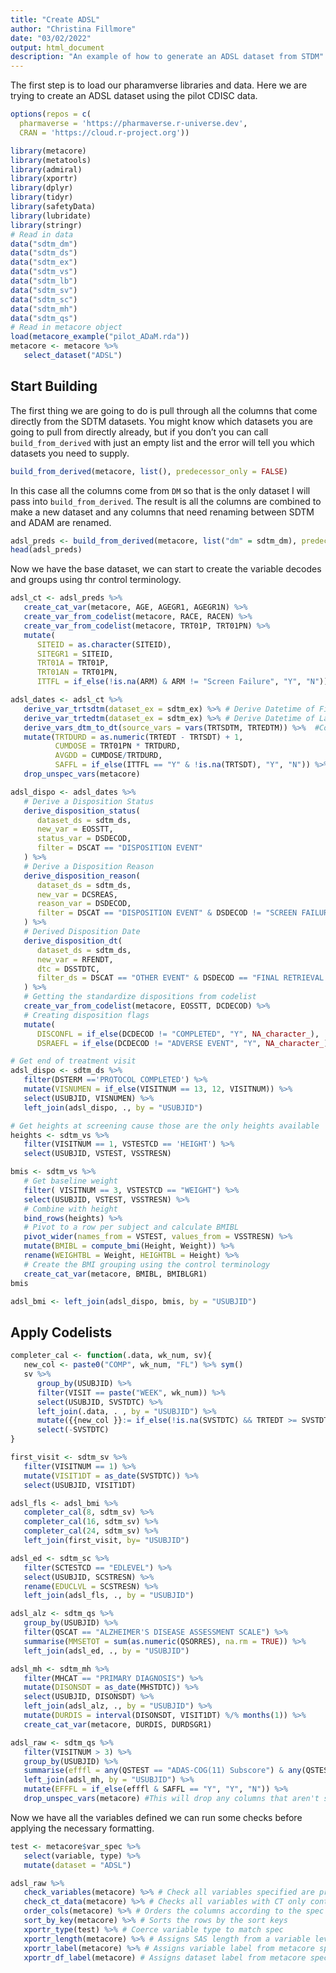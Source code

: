 ```yaml
---
title: "Create ADSL"
author: "Christina Fillmore"
date: "03/02/2022"
output: html_document
description: "An example of how to generate an ADSL dataset from STDM"
---
```

The first step is to load our pharamverse libraries and data. Here we are trying to create an ADSL dataset using the pilot CDISC data.

```r
options(repos = c(
  pharmaverse = 'https://pharmaverse.r-universe.dev',
  CRAN = 'https://cloud.r-project.org'))

library(metacore)
library(metatools)
library(admiral)
library(xportr)
library(dplyr)
library(tidyr)
library(safetyData)
library(lubridate)
library(stringr)
# Read in data 
data("sdtm_dm")
data("sdtm_ds")
data("sdtm_ex")
data("sdtm_vs")
data("sdtm_lb")
data("sdtm_sv")
data("sdtm_sc")
data("sdtm_mh")
data("sdtm_qs")
# Read in metacore object 
load(metacore_example("pilot_ADaM.rda"))
metacore <- metacore %>% 
   select_dataset("ADSL")
```

## Start Building 


The first thing we are going to do is pull through all the columns that come directly from the SDTM datasets. You might know which datasets you are going to pull from directly already, but if you don't you can call `build_from_derived` with just an empty list and the error will tell you which datasets you need to supply. 

```r
build_from_derived(metacore, list(), predecessor_only = FALSE)
```

In this case all the columns come from `DM` so that is the only dataset I will pass into `build_from_derived`. The result is all the columns are combined to make a new dataset and any columns that need renaming between SDTM and ADAM are renamed. 
```r
adsl_preds <- build_from_derived(metacore, list("dm" = sdtm_dm), predecessor_only = FALSE, keep = TRUE)
head(adsl_preds)
```


Now we have the base dataset, we can start to create the variable decodes and groups using thr control terminology. 

```r
adsl_ct <- adsl_preds %>% 
   create_cat_var(metacore, AGE, AGEGR1, AGEGR1N) %>% 
   create_var_from_codelist(metacore, RACE, RACEN) %>% 
   create_var_from_codelist(metacore, TRT01P, TRT01PN) %>% 
   mutate(
      SITEID = as.character(SITEID),
      SITEGR1 = SITEID, 
      TRT01A = TRT01P,
      TRT01AN = TRT01PN,
      ITTFL = if_else(!is.na(ARM) & ARM != "Screen Failure", "Y", "N"))
```




```r
adsl_dates <- adsl_ct %>%
   derive_var_trtsdtm(dataset_ex = sdtm_ex) %>% # Derive Datetime of First Exposure to Treatment
   derive_var_trtedtm(dataset_ex = sdtm_ex) %>% # Derive Datetime of Last Exposure to Treatment
   derive_vars_dtm_to_dt(source_vars = vars(TRTSDTM, TRTEDTM)) %>%  #Convert Datetime variables to date 
   mutate(TRTDURD = as.numeric(TRTEDT - TRTSDT) + 1,
          CUMDOSE = TRT01PN * TRTDURD,
          AVGDD = CUMDOSE/TRTDURD,
          SAFFL = if_else(ITTFL == "Y" & !is.na(TRTSDT), "Y", "N")) %>% 
   drop_unspec_vars(metacore)
```



```r
adsl_dispo <- adsl_dates %>% 
   # Derive a Disposition Status 
   derive_disposition_status(
      dataset_ds = sdtm_ds,
      new_var = EOSSTT,
      status_var = DSDECOD,
      filter = DSCAT == "DISPOSITION EVENT"
   ) %>%
   # Derive a Disposition Reason
   derive_disposition_reason(
      dataset_ds = sdtm_ds,
      new_var = DCSREAS,
      reason_var = DSDECOD,
      filter = DSCAT == "DISPOSITION EVENT" & DSDECOD != "SCREEN FAILURE"
   ) %>% 
   # Derived Disposition Date 
   derive_disposition_dt(
      dataset_ds = sdtm_ds,
      new_var = RFENDT,
      dtc = DSSTDTC,
      filter_ds = DSCAT == "OTHER EVENT" & DSDECOD == "FINAL RETRIEVAL VISIT"
   ) %>% 
   # Getting the standardize dispositions from codelist 
   create_var_from_codelist(metacore, EOSSTT, DCDECOD) %>% 
   # Creating disposition flags 
   mutate(
      DISCONFL = if_else(DCDECOD != "COMPLETED", "Y", NA_character_),
      DSRAEFL = if_else(DCDECOD != "ADVERSE EVENT", "Y", NA_character_))

# Get end of treatment visit 
adsl_dispo <- sdtm_ds %>% 
   filter(DSTERM =='PROTOCOL COMPLETED') %>% 
   mutate(VISNUMEN = if_else(VISITNUM == 13, 12, VISITNUM)) %>% 
   select(USUBJID, VISNUMEN) %>% 
   left_join(adsl_dispo, ., by = "USUBJID")

```



```r
# Get heights at screening cause those are the only heights available 
heights <- sdtm_vs %>% 
   filter(VISITNUM == 1, VSTESTCD == 'HEIGHT') %>% 
   select(USUBJID, VSTEST, VSSTRESN)

bmis <- sdtm_vs %>% 
   # Get baseline weight 
   filter( VISITNUM == 3, VSTESTCD == "WEIGHT") %>% 
   select(USUBJID, VSTEST, VSSTRESN) %>% 
   # Combine with height 
   bind_rows(heights) %>% 
   # Pivot to a row per subject and calculate BMIBL
   pivot_wider(names_from = VSTEST, values_from = VSSTRESN) %>% 
   mutate(BMIBL = compute_bmi(Height, Weight)) %>% 
   rename(WEIGHTBL = Weight, HEIGHTBL = Height) %>%
   # Create the BMI grouping using the control terminology 
   create_cat_var(metacore, BMIBL, BMIBLGR1)
bmis 

adsl_bmi <- left_join(adsl_dispo, bmis, by = "USUBJID")

```


## Apply Codelists

```r

completer_cal <- function(.data, wk_num, sv){
   new_col <- paste0("COMP", wk_num, "FL") %>% sym()
   sv %>% 
      group_by(USUBJID) %>% 
      filter(VISIT == paste("WEEK", wk_num)) %>% 
      select(USUBJID, SVSTDTC) %>% 
      left_join(.data, . , by = "USUBJID") %>% 
      mutate({{new_col }}:= if_else(!is.na(SVSTDTC) && TRTEDT >= SVSTDTC, "Y", "N")) %>% 
      select(-SVSTDTC)
}

first_visit <- sdtm_sv %>% 
   filter(VISITNUM == 1) %>% 
   mutate(VISIT1DT = as_date(SVSTDTC)) %>%
   select(USUBJID, VISIT1DT) 

adsl_fls <- adsl_bmi %>% 
   completer_cal(8, sdtm_sv) %>% 
   completer_cal(16, sdtm_sv) %>% 
   completer_cal(24, sdtm_sv) %>% 
   left_join(first_visit, by= "USUBJID")
```

```r
adsl_ed <- sdtm_sc %>% 
   filter(SCTESTCD == "EDLEVEL") %>% 
   select(USUBJID, SCSTRESN) %>% 
   rename(EDUCLVL = SCSTRESN) %>% 
   left_join(adsl_fls, ., by = "USUBJID")

adsl_alz <- sdtm_qs %>% 
   group_by(USUBJID) %>% 
   filter(QSCAT == "ALZHEIMER'S DISEASE ASSESSMENT SCALE") %>%
   summarise(MMSETOT = sum(as.numeric(QSORRES), na.rm = TRUE)) %>% 
   left_join(adsl_ed, ., by = "USUBJID")

adsl_mh <- sdtm_mh %>% 
   filter(MHCAT == "PRIMARY DIAGNOSIS") %>% 
   mutate(DISONSDT = as_date(MHSTDTC)) %>%
   select(USUBJID, DISONSDT) %>% 
   left_join(adsl_alz, ., by = "USUBJID") %>% 
   mutate(DURDIS = interval(DISONSDT, VISIT1DT) %/% months(1)) %>% 
   create_cat_var(metacore, DURDIS, DURDSGR1)
```


```r
adsl_raw <- sdtm_qs %>% 
   filter(VISITNUM > 3) %>% 
   group_by(USUBJID) %>% 
   summarise(efffl = any(QSTEST == "ADAS-COG(11) Subscore") & any(QSTESTCD == "CIBIC")) %>% 
   left_join(adsl_mh, by = "USUBJID") %>% 
   mutate(EFFFL = if_else(efffl & SAFFL == "Y", "Y", "N")) %>% 
   drop_unspec_vars(metacore) #This will drop any columns that aren't specificed in the metacore object

```


Now we have all the variables defined we can run some checks before applying the necessary formatting. 
```r
test <- metacore$var_spec %>% 
   select(variable, type) %>% 
   mutate(dataset = "ADSL")

adsl_raw %>% 
   check_variables(metacore) %>% # Check all variables specified are present and no more
   check_ct_data(metacore) %>% # Checks all variables with CT only contain values within the CT
   order_cols(metacore) %>% # Orders the columns according to the spec
   sort_by_key(metacore) %>% # Sorts the rows by the sort keys 
   xportr_type(test) %>% # Coerce variable type to match spec
   xportr_length(metacore) %>% # Assigns SAS length from a variable level metadata 
   xportr_label(metacore) %>% # Assigns variable label from metacore specifications 
   xportr_df_label(metacore) # Assigns dataset label from metacore specifications
```

